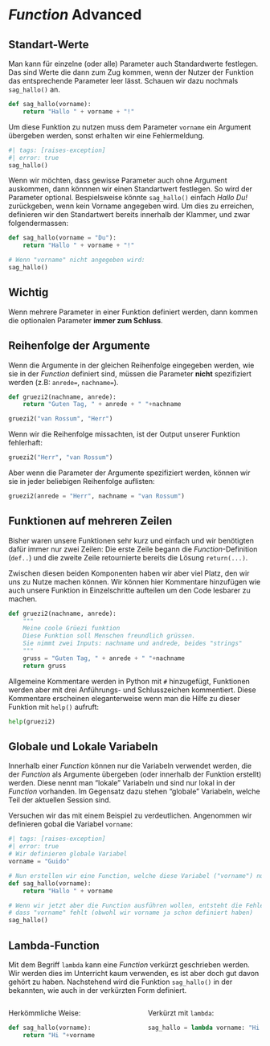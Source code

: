 # *Function* Advanced {#sec-function-advanced}

## Standart-Werte

Man kann für einzelne (oder alle) Parameter auch Standardwerte festlegen. Das sind Werte die dann zum Zug kommen, wenn der Nutzer der Funktion das entsprechende Parameter leer lässt. Schauen wir dazu nochmals `sag_hallo()` an.

```python
def sag_hallo(vorname):
    return "Hallo " + vorname + "!" 
```

Um diese Funktion zu nutzen muss dem Parameter `vorname` ein Argument übergeben werden, sonst erhalten wir eine Fehlermeldung. 

```python
#| tags: [raises-exception]
#| error: true
sag_hallo()
```

Wenn wir möchten, dass gewisse Parameter auch ohne Argument auskommen, dann könnnen wir einen Standartwert festlegen. So wird der Parameter optional. Bespielsweise könnte `sag_hallo()` einfach *Hallo Du!* zurückgeben, wenn kein Vorname angegeben wird. Um dies zu erreichen, definieren wir den Standartwert bereits innerhalb der Klammer, und zwar folgendermassen:

```python
def sag_hallo(vorname = "Du"):
    return "Hallo " + vorname + "!" 

# Wenn "vorname" nicht angegeben wird:
sag_hallo()
```

:::{.callout-note}

# Wichtig

Wenn mehrere Parameter in einer Funktion definiert werden, dann kommen die optionalen Parameter **immer zum Schluss**.
:::

## Reihenfolge der Argumente

Wenn die Argumente in der gleichen Reihenfolge eingegeben werden, wie sie in der *Function* definiert sind, müssen die Parameter **nicht** spezifiziert werden (z.B: `anrede=`, `nachname=`).

```python
def gruezi2(nachname, anrede):
    return "Guten Tag, " + anrede + " "+nachname

gruezi2("van Rossum", "Herr")
```

Wenn wir die Reihenfolge missachten, ist der Output unserer Funktion fehlerhaft:

```python
gruezi2("Herr", "van Rossum")
```

Aber wenn die Parameter der Argumente spezifiziert werden, können wir sie in jeder beliebigen Reihenfolge auflisten:

```python
gruezi2(anrede = "Herr", nachname = "van Rossum")
```

## Funktionen auf mehreren Zeilen

Bisher waren unsere Funktionen sehr kurz und einfach und wir benötigten dafür immer nur zwei Zeilen: Die erste Zeile begann die *Function*-Definition (`def..`) und die zweite Zeile retournierte bereits die Lösung `return(...)`. 

Zwischen diesen beiden Komponenten haben wir aber viel Platz, den wir uns zu Nutze machen können. Wir können hier Kommentare hinzufügen wie auch unsere Funktion in Einzelschritte aufteilen um den Code lesbarer zu machen.

```python
def gruezi2(nachname, anrede):
    """ 
    Meine coole Grüezi funktion
    Diese Funktion soll Menschen freundlich grüssen. 
    Sie nimmt zwei Inputs: nachname und andrede, beides "strings"
    """
    gruss = "Guten Tag, " + anrede + " "+nachname
    return gruss
```

Allgemeine Kommentare werden in Python mit `#` hinzugefügt, Funktionen werden aber mit drei Anführungs- und Schlusszeichen kommentiert. Diese Kommentare erscheinen eleganterweise wenn man die Hilfe zu dieser Funktion mit `help()` aufruft:

```python
help(gruezi2)
```

## Globale und Lokale Variabeln

Innerhalb einer *Function* können nur die Variabeln verwendet werden, die der *Function* als Argumente übergeben (oder innerhalb der Funktion erstellt) werden. Diese nennt man "lokale" Variabeln und sind nur lokal in der *Function* vorhanden. Im Gegensatz dazu stehen "globale" Variabeln, welche Teil der aktuellen Session sind. 

Versuchen wir das mit einem Beispiel zu verdeutlichen. Angenommen wir definieren gobal die Variabel `vorname`:

```python
#| tags: [raises-exception]
#| error: true
# Wir definieren globale Variabel
vorname = "Guido"

# Nun erstellen wir eine Function, welche diese Variabel ("vorname") nutzen soll:
def sag_hallo(vorname):
    return "Hallo " + vorname

# Wenn wir jetzt aber die Function ausführen wollen, entsteht die Fehlermeldung,
# dass "vorname" fehlt (obwohl wir vorname ja schon definiert haben)
sag_hallo()
```

## Lambda-Function {#sec-functions-lambda}

Mit dem Begriff `lambda` kann eine *Function* verkürzt geschrieben werden. Wir werden dies im Unterricht kaum verwenden, es ist aber doch gut davon gehört zu haben. Nachstehend wird die Funktion `sag_hallo()` in der bekannten, wie auch in der verkürzten Form definiert. 


:::: columns

::: {.column width="48%"}

Herkömmliche Weise:

```python
def sag_hallo(vorname):
    return "Hi "+vorname
```

:::

::: {.column width="2%"}

:::

::: {.column width="48%"}

Verkürzt mit `lambda`:

```python
sag_hallo = lambda vorname: "Hi "+vorname
```

:::

::::




